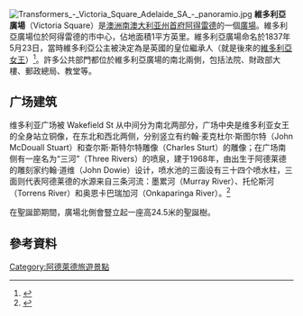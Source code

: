 {{NoteTA
|G1=PoliticiansUK
|G2=UK Places
|G3=Country
|1=zh-cn:南澳大利亚州;zh-hk:南澳州;
}}
[[File:Transformers_-_Victoria_Square_Adelaide_SA_-_panoramio.jpg|thumb]]
'''維多利亞廣場'''（Victoria Square）是[[澳洲|澳洲]][[南澳大利亚州|南澳大利亚州]][[首府|首府]][[阿得雷德|阿得雷德]]的一個[[廣場|廣場]]。維多利亞廣場位於阿得雷德的市中心，佔地面積1平方英里。維多利亞廣場命名於1837年5月23日，當時維多利亞公主被決定為是英國的皇位繼承人（就是後來的[[維多利亞女王|維多利亞女王]]）<ref>{{cite web |url = http://www.historysouthaustralia.net/STsquare.htm |title = History of Adelaide through street names - Land forms |publisher = www.historysouthaustralia.net |accessdate = 2008-04-09 |archive-url = https://web.archive.org/web/20080614012126/http://www.historysouthaustralia.net/STsquare.htm |archive-date = 2008-06-14 |dead-url = yes }}</ref>。許多公共部門都位於維多利亞廣場的南北兩側，包括法院、財政部大樓、郵政總局、教堂等。

==广场建筑==
维多利亚广场被 Wakefield St 从中间分为南北两部分，广场中央是维多利亚女王的全身站立铜像，在东北和西北两侧，分别竖立有约翰·麦克杜尔·斯图尔特（John McDouall Stuart）和查尔斯·斯特尔特雕像（Charles Sturt）的雕像；在广场南侧有一座名为“三河”（Three Rivers）的喷泉，建于1968年，由出生于阿德莱德的雕刻家约翰·道维（John Dowie）设计，喷水池的三面设有三十四个喷水柱，三面则代表阿德莱德的水源来自三条河流：墨累河（Murray River）、托伦斯河（Torrens River）和奥恩卡巴瑞加河（Onkaparinga River）。<ref>{{cite web |title=维多利亚广场 Victoria Square |url=https://australia51.com/place/48723741-B4D0-2884-473A-9F76F955FA88/ |website=澳洲无忧网 |access-date=2020-09-28 |archive-date=2019-06-17 |archive-url=https://web.archive.org/web/20190617013655/https://australia51.com/place/48723741-B4D0-2884-473A-9F76F955FA88/ |dead-url=no }}</ref>

在聖誕節期間，廣場北側會豎立起一座高24.5米的聖誕樹。

==參考資料==
{{reflist}}
{{coord|34|55|50|S|138|36|15|E|region:AU-SA_type:landmark|display=title}}

{{阿德萊德地標}}

[[Category:阿德萊德旅遊景點|Category:阿德萊德旅遊景點]]